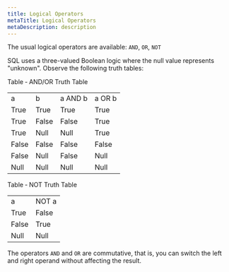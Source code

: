 ```yaml
---
title: Logical Operators
metaTitle: Logical Operators
metaDescription: description
---
```


The usual logical operators are available: `AND`, `OR`, `NOT`

SQL uses a three-valued Boolean logic where the null value represents
"unknown". Observe the following truth tables:

Table ‑ AND/OR Truth Table

|       |       |         |        |
| ----- | ----- | ------- | ------ |
| a     | b     | a AND b | a OR b |
| True  | True  | True    | True   |
| True  | False | False   | True   |
| True  | Null  | Null    | True   |
| False | False | False   | False  |
| False | Null  | False   | Null   |
| Null  | Null  | Null    | Null   |

Table ‑ NOT Truth Table

|       |       |
| ----- | ----- |
| a     | NOT a |
| True  | False |
| False | True  |
| Null  | Null  |

The operators `AND` and `OR` are commutative, that is, you can switch
the left and right operand without affecting the result.
